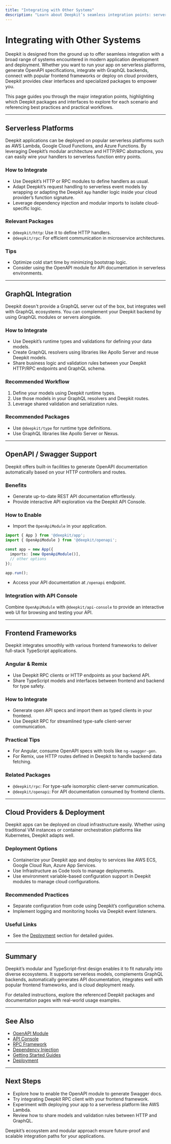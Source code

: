 ```yaml
---
title: "Integrating with Other Systems"
description: "Learn about Deepkit’s seamless integration points: serverless platforms, GraphQL, OpenAPI/Swagger, cloud providers, frontend frameworks (like Angular and Remix), and real-world deployment scenarios. See which interfaces and packages to explore for each integration."
---
```


# Integrating with Other Systems

Deepkit is designed from the ground up to offer seamless integration with a broad range of systems encountered in modern application development and deployment. Whether you want to run your app on serverless platforms, generate OpenAPI specifications, integrate with GraphQL backends, connect with popular frontend frameworks or deploy on cloud providers, Deepkit provides clear interfaces and specialized packages to empower you.

This page guides you through the major integration points, highlighting which Deepkit packages and interfaces to explore for each scenario and referencing best practices and practical workflows.

---

## Serverless Platforms

Deepkit applications can be deployed on popular serverless platforms such as AWS Lambda, Google Cloud Functions, and Azure Functions. By leveraging Deepkit’s modular architecture and HTTP/RPC abstractions, you can easily wire your handlers to serverless function entry points.

### How to Integrate

- Use Deepkit’s HTTP or RPC modules to define handlers as usual.
- Adapt Deepkit’s request handling to serverless event models by wrapping or adapting the Deepkit `App` handler logic inside your cloud provider’s function signature.
- Leverage dependency injection and modular imports to isolate cloud-specific logic.

### Relevant Packages

- `@deepkit/http`: Use it to define HTTP handlers.
- `@deepkit/rpc`: For efficient communication in microservice architectures.

### Tips

- Optimize cold start time by minimizing bootstrap logic.
- Consider using the OpenAPI module for API documentation in serverless environments.

---

## GraphQL Integration

Deepkit doesn't provide a GraphQL server out of the box, but integrates well with GraphQL ecosystems. You can complement your Deepkit backend by using GraphQL modules or servers alongside.

### How to Integrate

- Use Deepkit’s runtime types and validations for defining your data models.
- Create GraphQL resolvers using libraries like Apollo Server and reuse Deepkit models.
- Share business logic and validation rules between your Deepkit HTTP/RPC endpoints and GraphQL schema.

### Recommended Workflow

1. Define your models using Deepkit runtime types.
2. Use those models in your GraphQL resolvers and Deepkit routes.
3. Leverage shared validation and serialization rules.

### Recommended Packages

- Use `@deepkit/type` for runtime type definitions.
- Use GraphQL libraries like Apollo Server or Nexus.

---

## OpenAPI / Swagger Support

Deepkit offers built-in facilities to generate OpenAPI documentation automatically based on your HTTP controllers and routes.

### Benefits

- Generate up-to-date REST API documentation effortlessly.
- Provide interactive API exploration via the Deepkit API Console.

### How to Enable

- Import the `OpenApiModule` in your application.

```typescript
import { App } from '@deepkit/app';
import { OpenApiModule } from '@deepkit/openapi';

const app = new App({
  imports: [new OpenApiModule()],
  // other options
});

app.run();
```

- Access your API documentation at `/openapi` endpoint.

### Integration with API Console

Combine `OpenApiModule` with `@deepkit/api-console` to provide an interactive web UI for browsing and testing your API.

---

## Frontend Frameworks

Deepkit integrates smoothly with various frontend frameworks to deliver full-stack TypeScript applications.

### Angular & Remix

- Use Deepkit RPC clients or HTTP endpoints as your backend API.
- Share TypeScript models and interfaces between frontend and backend for type safety.

### How to Integrate

- Generate open API specs and import them as typed clients in your frontend.
- Use Deepkit RPC for streamlined type-safe client-server communication.

### Practical Tips

- For Angular, consume OpenAPI specs with tools like `ng-swagger-gen`.
- For Remix, use HTTP routes defined in Deepkit to handle backend data fetching.

### Related Packages

- `@deepkit/rpc`: For type-safe isomorphic client-server communication.
- `@deepkit/openapi`: For API documentation consumed by frontend clients.

---

## Cloud Providers & Deployment

Deepkit apps can be deployed on cloud infrastructure easily. Whether using traditional VM instances or container orchestration platforms like Kubernetes, Deepkit adapts well.

### Deployment Options

- Containerize your Deepkit app and deploy to services like AWS ECS, Google Cloud Run, Azure App Services.
- Use Infrastructure as Code tools to manage deployments.
- Use environment variable-based configuration support in Deepkit modules to manage cloud configurations.

### Recommended Practices

- Separate configuration from code using Deepkit’s configuration schema.
- Implement logging and monitoring hooks via Deepkit event listeners.

### Useful Links

- See the [Deployment](/deployment) section for detailed guides.

---

## Summary

Deepkit’s modular and TypeScript-first design enables it to fit naturally into diverse ecosystems. It supports serverless models, complements GraphQL backends, automatically generates API documentation, integrates well with popular frontend frameworks, and is cloud deployment ready.

For detailed instructions, explore the referenced Deepkit packages and documentation pages with real-world usage examples.

---

## See Also

- [OpenAPI Module](/library/openapi.md)
- [API Console](/library/api-console.md)
- [RPC Framework](/library/rpc.md)
- [Dependency Injection](/documentation/dependency-injection.md)
- [Getting Started Guides](/getting-started/prerequisites-installation/installing-deepkit-framework)
- [Deployment](/deployment/deploying-to-production/production-deployment-overview)

---

## Next Steps

- Explore how to enable the OpenAPI module to generate Swagger docs.
- Try integrating Deepkit RPC client with your frontend framework.
- Experiment with deploying your app to a serverless platform like AWS Lambda.
- Review how to share models and validation rules between HTTP and GraphQL.

Deepkit’s ecosystem and modular approach ensure future-proof and scalable integration paths for your applications.